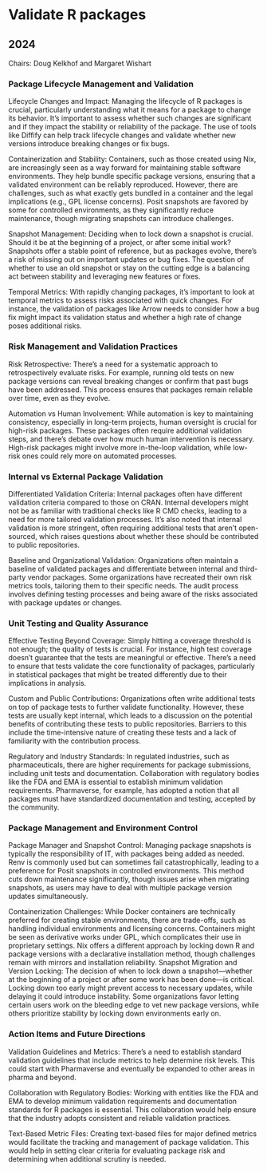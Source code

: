 # Validate R packages

## 2024

Chairs: Doug  Kelkhof and Margaret Wishart

### Package Lifecycle Management and Validation

Lifecycle Changes and Impact: Managing the lifecycle of R packages is crucial, particularly understanding what it means for a package to change its behavior. It's important to assess whether such changes are significant and if they impact the stability or reliability of the package. The use of tools like Diffify can help track lifecycle changes and validate whether new versions introduce breaking changes or fix bugs.

Containerization and Stability: Containers, such as those created using Nix, are increasingly seen as a way forward for maintaining stable software environments. They help bundle specific package versions, ensuring that a validated environment can be reliably reproduced. However, there are challenges, such as what exactly gets bundled in a container and the legal implications (e.g., GPL license concerns). Posit snapshots are favored by some for controlled environments, as they significantly reduce maintenance, though migrating snapshots can introduce challenges.

Snapshot Management: Deciding when to lock down a snapshot is crucial. Should it be at the beginning of a project, or after some initial work? Snapshots offer a stable point of reference, but as packages evolve, there’s a risk of missing out on important updates or bug fixes. The question of whether to use an old snapshot or stay on the cutting edge is a balancing act between stability and leveraging new features or fixes.

Temporal Metrics: With rapidly changing packages, it’s important to look at temporal metrics to assess risks associated with quick changes. For instance, the validation of packages like Arrow needs to consider how a bug fix might impact its validation status and whether a high rate of change poses additional risks.

### Risk Management and Validation Practices

Risk Retrospective: There’s a need for a systematic approach to retrospectively evaluate risks. For example, running old tests on new package versions can reveal breaking changes or confirm that past bugs have been addressed. This process ensures that packages remain reliable over time, even as they evolve.

Automation vs Human Involvement: While automation is key to maintaining consistency, especially in long-term projects, human oversight is crucial for high-risk packages. These packages often require additional validation steps, and there’s debate over how much human intervention is necessary. High-risk packages might involve more in-the-loop validation, while low-risk ones could rely more on automated processes.

### Internal vs External Package Validation

Differentiated Validation Criteria: Internal packages often have different validation criteria compared to those on CRAN. Internal developers might not be as familiar with traditional checks like R CMD checks, leading to a need for more tailored validation processes. It’s also noted that internal validation is more stringent, often requiring additional tests that aren’t open-sourced, which raises questions about whether these should be contributed to public repositories.

Baseline and Organizational Validation: Organizations often maintain a baseline of validated packages and differentiate between internal and third-party vendor packages. Some organizations have recreated their own risk metrics tools, tailoring them to their specific needs. The audit process involves defining testing processes and being aware of the risks associated with package updates or changes.

### Unit Testing and Quality Assurance

Effective Testing Beyond Coverage: Simply hitting a coverage threshold is not enough; the quality of tests is crucial. For instance, high test coverage doesn’t guarantee that the tests are meaningful or effective. There’s a need to ensure that tests validate the core functionality of packages, particularly in statistical packages that might be treated differently due to their implications in analysis.

Custom and Public Contributions: Organizations often write additional tests on top of package tests to further validate functionality. However, these tests are usually kept internal, which leads to a discussion on the potential benefits of contributing these tests to public repositories. Barriers to this include the time-intensive nature of creating these tests and a lack of familiarity with the contribution process.

Regulatory and Industry Standards: In regulated industries, such as pharmaceuticals, there are higher requirements for package submissions, including unit tests and documentation. Collaboration with regulatory bodies like the FDA and EMA is essential to establish minimum validation requirements. Pharmaverse, for example, has adopted a notion that all packages must have standardized documentation and testing, accepted by the community.

### Package Management and Environment Control

Package Manager and Snapshot Control: Managing package snapshots is typically the responsibility of IT, with packages being added as needed. Renv is commonly used but can sometimes fail catastrophically, leading to a preference for Posit snapshots in controlled environments. This method cuts down maintenance significantly, though issues arise when migrating snapshots, as users may have to deal with multiple package version updates simultaneously.

Containerization Challenges: While Docker containers are technically preferred for creating stable environments, there are trade-offs, such as handling individual environments and licensing concerns. Containers might be seen as derivative works under GPL, which complicates their use in proprietary settings. Nix offers a different approach by locking down R and package versions with a declarative installation method, though challenges remain with mirrors and installation reliability.
Snapshot Migration and Version Locking: The decision of when to lock down a snapshot—whether at the beginning of a project or after some work has been done—is critical. Locking down too early might prevent access to necessary updates, while delaying it could introduce instability. Some organizations favor letting certain users work on the bleeding edge to vet new package versions, while others prioritize stability by locking down environments early on.

### Action Items and Future Directions

Validation Guidelines and Metrics: There’s a need to establish standard validation guidelines that include metrics to help determine risk levels. This could start with Pharmaverse and eventually be expanded to other areas in pharma and beyond.

Collaboration with Regulatory Bodies: Working with entities like the FDA and EMA to develop minimum validation requirements and documentation standards for R packages is essential. This collaboration would help ensure that the industry adopts consistent and reliable validation practices.

Text-Based Metric Files: Creating text-based files for major defined metrics would facilitate the tracking and management of package validation. This would help in setting clear criteria for evaluating package risk and determining when additional scrutiny is needed.

